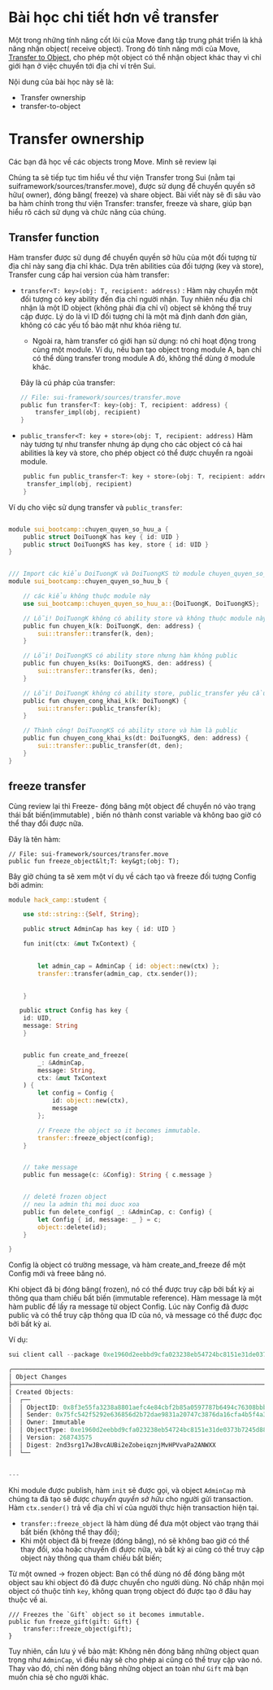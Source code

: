 
# Bài học chi tiết hơn về transfer 
Một trong những tính năng cốt lõi của Move đang tập trung phát triển là khả năng nhận object( receive object). Trong đó tính năng mới của Move, [Transfer to Object](https://docs.sui.io/concepts/dynamic-fields/transfers/transfer-to-object?ref=blog.sui.io), cho phép một object có thể nhận object khác thay vì chỉ giới hạn ở việc chuyển tới địa chỉ ví trên Sui.

Nội dung của bài học này sẽ là: 

- Transfer ownership
- transfer-to-object


# Transfer ownership

Các bạn đã học về các objects trong Move. Mình sẽ review lại 

Chúng ta sẽ tiếp tục tìm hiểu về thư viện Transfer trong Sui (nằm tại suiframework/sources/transfer.move), được sử dụng để chuyển quyền sở hữu( owner), đóng băng( freeze) và share object. Bài viết này sẽ đi sâu vào ba hàm chính trong thư viện Transfer: transfer, freeze và share, giúp bạn hiểu rõ cách sử dụng và chức năng của chúng.


## Transfer function

Hàm transfer được sử dụng để chuyển quyền sở hữu của một đối tượng từ địa chỉ này sang địa chỉ khác. Dựa trên abilities của đối tượng (key và store), Transfer cung cấp hai version của hàm transfer: 

- `transfer<T: key>(obj: T, recipient: address)` : Hàm này chuyển một đối tượng có key ability đến địa chỉ người nhận. Tuy nhiên nếu địa chỉ nhận là một ID object (không phải địa chỉ ví) object sẽ không thể truy cập được. Lý do là vì ID đối tượng chỉ là một mã định danh đơn giản, không có các yếu tố bảo mật như khóa riêng tư.
    - Ngoài ra, hàm transfer có giới hạn sử dụng: nó chỉ hoạt động trong cùng một module. Ví dụ, nếu bạn tạo object trong module A, bạn chỉ có thể dùng transfer trong module A đó, không thể dùng ở module khác.
    
    Đây là cú pháp của transfer:
    ```rust
    // File: sui-framework/sources/transfer.move
    public fun transfer<T: key>(obj: T, recipient: address) {
        transfer_impl(obj, recipient)
    }
    ```

-  `public_transfer<T: key + store>(obj: T, recipient: address)`  Hàm này tương tự như transfer nhưng áp dụng cho các object có cả hai abilities là key và store, cho phép object có thể được chuyển ra ngoài module. 

```rust
    public fun public_transfer<T: key + store>(obj: T, recipient: address) {
     transfer_impl(obj, recipient)
    }
```

Ví dụ cho việc sử dụng transfer và `public_transfer`: 

```rust

module sui_bootcamp::chuyen_quyen_so_huu_a {
    public struct DoiTuongK has key { id: UID }
    public struct DoiTuongKS has key, store { id: UID }
}


/// Import các kiểu DoiTuongK và DoiTuongKS từ module chuyen_quyen_so_huu_a 
module sui_bootcamp::chuyen_quyen_so_huu_b {

    // các kiểu không thuộc module này
    use sui_bootcamp::chuyen_quyen_so_huu_a::{DoiTuongK, DoiTuongKS};

    // Lỗi! DoiTuongK không có ability store và không thuộc module này
    public fun chuyen_k(k: DoiTuongK, den: address) {
        sui::transfer::transfer(k, den);
    }

    // Lỗi! DoiTuongKS có ability store nhưng hàm không public
    public fun chuyen_ks(ks: DoiTuongKS, den: address) {
        sui::transfer::transfer(ks, den);
    }

    // Lỗi! DoiTuongK không có ability store, public_transfer yêu cầu store
    public fun chuyen_cong_khai_k(k: DoiTuongK) {
        sui::transfer::public_transfer(k);
    }

    // Thành công! DoiTuongKS có ability store và hàm là public
    public fun chuyen_cong_khai_ks(dt: DoiTuongKS, den: address) {
        sui::transfer::public_transfer(dt, den);
    }
}
```

## freeze transfer 

Cùng review lại thì  Freeze- đóng băng một object để chuyển nó vào trạng thái bất biến(immutable) , biến nó thành const variable  và không bao giờ có thể thay đổi được nữa.

Đây là tên hàm:

```
// File: sui-framework/sources/transfer.move
public fun freeze_object&lt;T: key&gt;(obj: T);
```

Bây giờ chúng ta sẽ xem một ví dụ về cách tạo và freeze đối tượng Config bởi admin:

```rust
module hack_camp::student {

    use std::string::{Self, String};

    public struct AdminCap has key { id: UID }

    fun init(ctx: &mut TxContext) {
       

        let admin_cap = AdminCap { id: object::new(ctx) };
        transfer::transfer(admin_cap, ctx.sender());

    
    }

   public struct Config has key {
    id: UID,
    message: String
    }


    public fun create_and_freeze(
        _: &AdminCap,
        message: String,
        ctx: &mut TxContext
    ) {
        let config = Config {
            id: object::new(ctx),
            message
        };

        // Freeze the object so it becomes immutable.
        transfer::freeze_object(config);
    }


    // take message 
    public fun message(c: &Config): String { c.message }


    // deletê frozen object  
    // neu la admin thi moi duoc xoa
    public fun delete_config( _: &AdminCap, c: Config) {
        let Config { id, message: _ } = c;
        object::delete(id);
    }

}
```

Config là  object có trường message, và hàm create_and_freeze để một Config mới và freee băng nó. 

Khi object đã bị đóng băng( frozen), nó có thể được truy cập bởi bất kỳ ai thông qua tham chiếu bất biến (immutable reference). Hàm message là một hàm public để lấy ra message từ object Config. Lúc này Config đã được public và có thể truy cập thông qua ID của nó, và message có thể được đọc bởi bất kỳ ai.

Ví dụ: 

```rust
sui client call --package 0xe1960d2eebbd9cfa023238eb54724bc8151e31de0373b7245d88d17025879663 --module student --function create_and_freeze --args 0x3d8ca1044790590d932ffe5e0c979f0ffc75951da2fa805e4a0f86c61c973b09 "hello" --gas-budget 100000000

╭───────────────────────────────────────────────────────────────────────────────────────────────────────╮
│ Object Changes                                                                                        │
├───────────────────────────────────────────────────────────────────────────────────────────────────────┤
│ Created Objects:                                                                                      │
│  ┌──                                                                                                  │
│  │ ObjectID: 0x8f3e55fa3238a8801aefc4e84cbf2b85a0597787b6494c76308bbb8365a75ba0                       │
│  │ Sender: 0x75fc542f5292e636856d2b72dae9831a20747c3876da16cfa4b5f4a31f909e19                         │
│  │ Owner: Immutable                                                                                   │
│  │ ObjectType: 0xe1960d2eebbd9cfa023238eb54724bc8151e31de0373b7245d88d17025879663::student::Config    │
│  │ Version: 268743575                                                                                 │
│  │ Digest: 2nd3srg17wJBvcAUBi2eZobeiqznjMvHPVvaPa2ANWXX                                               │
│  └──                                                                                                  │


---
```

Khi module được publish, hàm `init` sẽ được gọi, và object `AdminCap` mà chúng ta đã tạo sẽ được *chuyển quyền sở hữu* cho người gửi transaction. Hàm `ctx.sender()` trả về địa chỉ ví của người thực hiện transaction hiện tại.  

- `transfer::freeze_object` là hàm dùng để đưa một object vào trạng thái bất biến (không thể thay đổi);
- Khi một object đã bị freeze (đóng băng), nó sẽ không bao giờ có thể thay đổi, xóa hoặc chuyển đi được nữa, và bất kỳ ai cũng có thể truy cập object này thông qua tham chiếu bất biến;


Từ một owned → frozen object: Bạn có thể dùng nó để đóng băng một object sau khi object đó đã được chuyển cho người dùng. Nó chấp nhận mọi object có thuộc tính `key`, không quan trọng object đó được tạo ở đâu hay thuộc về ai. 

```tsx
/// Freezes the `Gift` object so it becomes immutable.
public fun freeze_gift(gift: Gift) {
    transfer::freeze_object(gift);
}
```

Tuy nhiên, cần lưu ý về bảo mật: Không nên đóng băng những object quan trọng như `AdminCap`, vì điều này sẽ cho phép ai cũng có thể truy cập vào nó. Thay vào đó, chỉ nên đóng băng những object an toàn như `Gift` mà bạn muốn chia sẻ cho người khác.